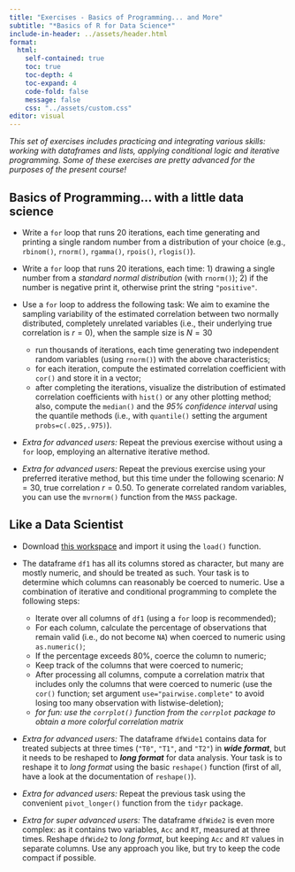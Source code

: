 ```yaml
---
title: "Exercises - Basics of Programming... and More"
subtitle: "*Basics of R for Data Science*"
include-in-header: ../assets/header.html
format: 
  html:
    self-contained: true
    toc: true   
    toc-depth: 4  
    toc-expand: 4
    code-fold: false 
    message: false
    css: "../assets/custom.css"
editor: visual
---
```


*This set of exercises includes practicing and integrating various skills: working with dataframes and lists, applying conditional logic and iterative programming. Some of these exercises are pretty advanced for the purposes of the present course!*

## Basics of Programming... with a little data science

-   Write a `for` loop that runs 20 iterations, each time generating and printing a single random number from a distribution of your choice (e.g., `rbinom()`, `rnorm()`, `rgamma()`, `rpois()`, `rlogis()`).

-   Write a `for` loop that runs 20 iterations, each time: 1) drawing a single number from a *standard normal distribution* (with `rnorm()`); 2) if the number is negative print it, otherwise print the string `"positive"`.

-   Use a `for` loop to address the following task: We aim to examine the sampling variability of the estimated correlation between two normally distributed, completely unrelated variables (i.e., their underlying true correlation is $r = 0$), when the sample size is $N = 30$
    -   run thousands of iterations, each time generating two independent random variables (using `rnorm()`) with the above characteristics;
    -   for each iteration, compute the estimated correlation coefficient with `cor()` and store it in a vector;
    -   after completing the iterations, visualize the distribution of estimated correlation coefficients with `hist()` or any other plotting method; also, compute the `median()` and the *95% confidence interval* using the quantile methods (i.e., with `quantile()` setting the argument `probs=c(.025,.975)`).

-   *Extra for advanced users:* Repeat the previous exercise without using a `for` loop, employing an alternative iterative method.

-   *Extra for advanced users:* Repeat the previous exercise using your preferred iterative method, but this time under the following scenario: $N = 30$, true correlation $r = 0.50$. To generate correlated random variables, you can use the `mvrnorm()` function from the `MASS` package.

## Like a Data Scientist

-   Download <a href="datasets/ExerProgr.RData" download>this workspace</a> and import it using the `load()` function.

-   The dataframe `df1` has all its columns stored as character, but many are mostly numeric, and should be treated as such. Your task is to determine which columns can reasonably be coerced to numeric. Use a combination of iterative and conditional programming to complete the following steps:

    -   Iterate over all columns of `df1` (using a `for` loop is recommended);
    -   For each column, calculate the percentage of observations that remain valid (i.e., do not become `NA`) when coerced to numeric using `as.numeric()`;
    -   If the percentage exceeds 80%, coerce the column to numeric;
    -   Keep track of the columns that were coerced to numeric;
    -   After processing all columns, compute a correlation matrix that includes only the columns that were coerced to numeric (use the `cor()` function; set argument `use="pairwise.complete"` to avoid losing too many observation with listwise-deletion);
    -   *for fun: use the `corrplot()` function from the `corrplot` package to obtain a more colorful correlation matrix*

-   *Extra for advanced users:* The dataframe `dfWide1` contains data for treated subjects at three times (`"T0"`, `"T1"`, and `"T2"`) in <em><b>wide format</em></b>, but it needs to be reshaped to <em><b>long format</em></b> for data analysis. Your task is to reshape it to *long format* using the basic `reshape()` function (first of all, have a look at the documentation of `reshape()`).

-   *Extra for advanced users:* Repeat the previous task using the convenient `pivot_longer()` function from the `tidyr` package.

-   *Extra for super advanced users:* The dataframe `dfWide2` is even more complex: as it contains two variables, `Acc` and `RT`, measured at three times. Reshape `dfWide2` to *long format*, but keeping `Acc` and `RT` values in separate columns. Use any approach you like, but try to keep the code compact if possible.
